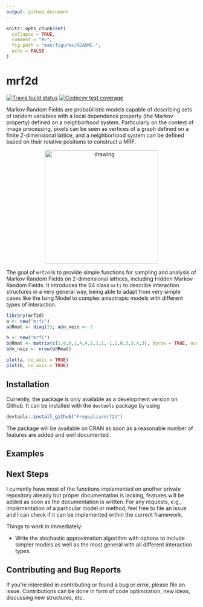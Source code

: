 ```yaml
---
output: github_document
---
```


<!-- README.md is generated from README.Rmd. Please edit that file -->

```r
knitr::opts_chunk$set(
  collapse = TRUE,
  comment = "#>",
  fig.path = "man/figures/README-",
  echo = FALSE
)
```
# mrf2d

<!-- badges: start -->
[![Travis build status](https://travis-ci.org/Freguglia/mrf2d.svg?branch=master)](https://travis-ci.org/Freguglia/mrf2d)
[![Codecov test coverage](https://codecov.io/gh/Freguglia/mrf2d/branch/master/graph/badge.svg)](https://codecov.io/gh/Freguglia/mrf2d?branch=master)
<!-- badges: end -->

Markov Random Fields are probabilistic models capable of describing sets of random variables with a local dependence property (the Markov property) defined on a neighborhood system. Particularly on the context of image processing, pixels can be seen as vertices of a graph defined on a finite 2-dimensional lattice, and a neighborhood system can be defined based on their relative positions to construct a MRF.

<p align="center">
<img src="man/Figures/README-/animation_ising.gif" alt="drawing" width="300" />
<p>

The goal of `mrf2d` is to provide simple functions for sampling and analysis of Markov Random Fields on 2-dimensional lattices, including Hidden Markov Random Fields. It introduces the S4 class `mrfi` to describe interaction structures in a very general way, being able to adapt from very simple cases like the Ising Model to complex anisotropic models with different types of interaction.
<p align="center">
```r
library(mrf2d)
a <- new("mrfi")
a@Rmat <- diag(2); a@n_neis <- 2

b <- new("mrfi")
b@Rmat <- matrix(c(1,0,0,1,4,4,1,1,1,-1,2,0,3,3,4,3), byrow = TRUE, ncol = 2)
b@n_neis <- nrow(b@Rmat)

plot(a, no_axis = TRUE)
plot(b, no_axis = TRUE)
```
</p>

## Installation
<!--
You can install the released version of mrf2d from [CRAN](https://CRAN.R-project.org) with:

``` r
install.packages("mrf2d")
```
-->
Currently, the package is only available as a development version on Github. It can be installed with the `devtools` package by using

```r
devtools::install_github("Freguglia/mrf2d")
```

The package will be available on CRAN as soon as a reasonable number of features are added and well documented.

## Examples

<!--
Write something about Markov Random Fields 
-->

## Next Steps

I currently have most of the functions implemented on another private repository already but proper documentation is lacking, features will be added as soon as the documentation is written. For any requests, e.g., implementation of a particular model or method, feel free to file an issue and I can check if it can be implemented within the current framework.

Things to work in immediately:

 * Write the stochastic approximation algorithm with options to include simpler models as well as the most general with all different interaction types.

## Contributing and Bug Reports

If you're interested in contributing or found a bug or error, please file an issue. Contributions can be done in form of code optimization, new ideas, discussing new structures, etc.
